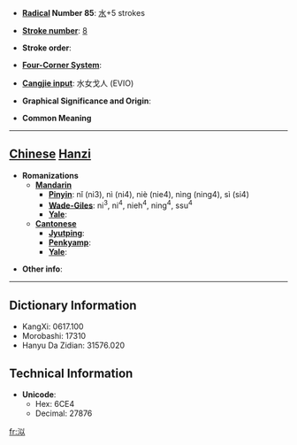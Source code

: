 * '''[[Wiktionary:Chinese radical index| Radical]] Number 85''': [[Wiktionary:Chinese radical index 水|水]]+5 strokes

* '''[[Wiktionary:Chinese total strokes index|Stroke number]]''': [[Wiktionary:Chinese total strokes index 8|8]]

* '''Stroke order''': 

* '''[[Wiktionary:Chinese four corner index|Four-Corner System]]''': 

* '''[[Wiktionary:Chinese Cangjie index|Cangjie input]]''': 水女戈人 (EVIO)

* '''Graphical Significance and Origin''': 

* '''Common Meaning'''

----

== [[Chinese]] [[Hanzi]] ==

* '''Romanizations'''
** '''[[Mandarin]]'''
*** '''[[Pinyin]]''': nǐ (ni3), nì (ni4), niè (nie4), nìng (ning4), sì (si4)
*** '''[[Wade-Giles]]''': ni<sup>3</sup>, ni<sup>4</sup>, nieh<sup>4</sup>, ning<sup>4</sup>, ssu<sup>4</sup>
*** '''[[Yale]]''': 
** '''[[Cantonese]]'''
*** '''[[Jyutping]]''':
*** '''[[Penkyamp]]''': 
*** '''[[Yale]]''': 

* '''Other info''': 

----

== Dictionary Information ==

* KangXi: 0617.100
* Morobashi: 17310
* Hanyu Da Zidian: 31576.020

== Technical Information ==

* '''Unicode''':
** Hex: 6CE4
** Decimal: 27876

[[fr:泤]]
